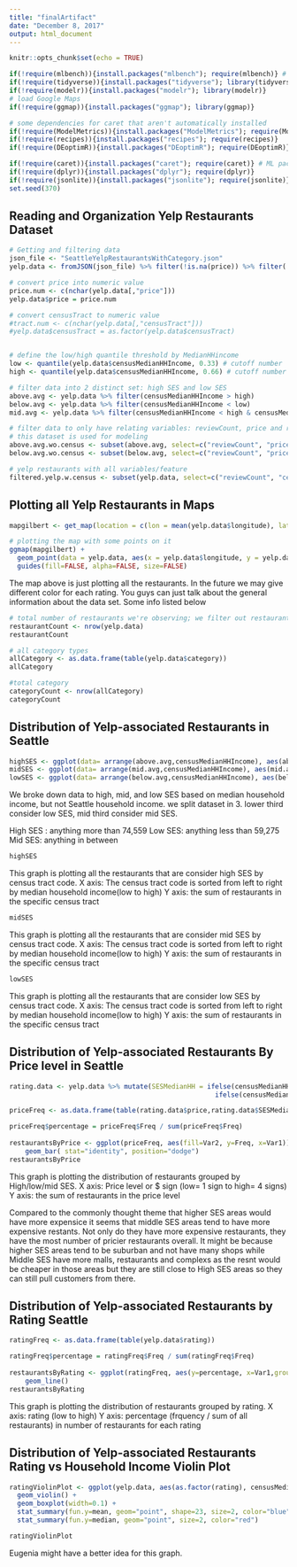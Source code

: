 ```yaml
---
title: "finalArtifact"
date: "December 8, 2017"
output: html_document
---
```


```r
knitr::opts_chunk$set(echo = TRUE)
```

```r
if(!require(mlbench)){install.packages("mlbench"); require(mlbench)} # common datasets to use
if(!require(tidyverse)){install.packages("tidyverse"); library(tidyverse)} 
if(!require(modelr)){install.packages("modelr"); library(modelr)} 
# load Google Maps
if(!require(ggmap)){install.packages("ggmap"); library(ggmap)}

# some dependencies for caret that aren't automatically installed
if(!require(ModelMetrics)){install.packages("ModelMetrics"); require(ModelMetrics)}
if(!require(recipes)){install.packages("recipes"); require(recipes)}
if(!require(DEoptimR)){install.packages("DEoptimR"); require(DEoptimR)}

if(!require(caret)){install.packages("caret"); require(caret)} # ML package WITHOUT its dependencies. Should not take as long
if(!require(dplyr)){install.packages("dplyr"); require(dplyr)}
if(!require(jsonlite)){install.packages("jsonlite"); require(jsonlite)}
set.seed(370)
```

## Reading and Organization Yelp Restaurants Dataset
```r
# Getting and filtering data
json_file <- "SeattleYelpRestaurantsWithCategory.json"
yelp.data <- fromJSON(json_file) %>% filter(!is.na(price)) %>% filter(!is.na(reviewCount)) %>% filter(!is.na(censusMedianHHIncome)) %>% filter(!is.na(censusIncomePerCapita)) %>% filter(!is.na(censusGiniIndexOfInequality)) %>% filter(!is.na(rating)) %>% filter(!is.na(category)) %>% filter(!is.na(censusTract)) 

# convert price into numeric value
price.num <- c(nchar(yelp.data[,"price"]))
yelp.data$price = price.num

# convert censusTract to numeric value
#tract.num <- c(nchar(yelp.data[,"censusTract"]))
#yelp.data$censusTract = as.factor(yelp.data$censusTract)


# define the low/high quantile threshold by MedianHHincome
low <- quantile(yelp.data$censusMedianHHIncome, 0.33) # cutoff number
high <- quantile(yelp.data$censusMedianHHIncome, 0.66) # cutoff number

# filter data into 2 distinct set: high SES and low SES
above.avg <- yelp.data %>% filter(censusMedianHHIncome > high)
below.avg <- yelp.data %>% filter(censusMedianHHIncome < low)
mid.avg <- yelp.data %>% filter(censusMedianHHIncome < high & censusMedianHHIncome > low)

# filter data to only have relating variables: reviewCount, price and rating
# this dataset is used for modeling
above.avg.wo.census <- subset(above.avg, select=c("reviewCount", "price", "rating"))
below.avg.wo.census <- subset(below.avg, select=c("reviewCount", "price", "rating"))

# yelp restaurants with all variables/feature
filtered.yelp.w.census <- subset(yelp.data, select=c("reviewCount", "censusTract", "censusMedianHHIncome", "censusIncomePerCapita", "censusGiniIndexOfInequality", "category", "price"))
```

## Plotting all Yelp Restaurants in Maps
```r
mapgilbert <- get_map(location = c(lon = mean(yelp.data$longitude), lat = mean(yelp.data$latitude)), zoom = 11, maptype = "roadmap", scale = "auto")

# plotting the map with some points on it
ggmap(mapgilbert) +
  geom_point(data = yelp.data, aes(x = yelp.data$longitude, y = yelp.data$latitude, fill = "red", alpha = 0.8), size = 2, shape = 21) +
  guides(fill=FALSE, alpha=FALSE, size=FALSE)

```
The map above is just plotting all the restaurants. In the future we may give different color for each rating. You guys can just talk about the general information about the data set. Some info listed below

```r
# total number of restaurants we're observing; we filter out restaurants that don't have PriceLevel, Category, and Rating
restaurantCount <- nrow(yelp.data)
restaurantCount

# all category types
allCategory <- as.data.frame(table(yelp.data$category))
allCategory

#total category
categoryCount <- nrow(allCategory)
categoryCount
```



## Distribution of Yelp-associated Restaurants in Seattle
```r
highSES <- ggplot(data= arrange(above.avg,censusMedianHHIncome), aes(above.avg$censusTract)) +geom_bar() + theme(axis.text.x = element_text(angle = 90, hjust = 1))
midSES <- ggplot(data= arrange(mid.avg,censusMedianHHIncome), aes(mid.avg$censusTract)) +geom_bar() + theme(axis.text.x = element_text(angle = 90, hjust = 1))
lowSES <- ggplot(data= arrange(below.avg,censusMedianHHIncome), aes(below.avg$censusTract)) +geom_bar() + theme(axis.text.x = element_text(angle = 90, hjust = 1))
```

We broke down data to high, mid, and low SES based on median household income, but not Seattle household income. we split dataset in 3. lower third consider low SES, mid third consider mid SES.

High SES : anything more than 74,559
Low SES: anything less than 59,275
Mid SES: anything in between

```r
highSES
```

This graph is plotting all the restaurants that are consider high SES by census tract code. 
X axis: The census tract code is sorted from left to right by median household income(low to high)
Y axis: the sum of restaurants in the specific census tract

```r
midSES
```

This graph is plotting all the restaurants that are consider mid SES by census tract code. 
X axis: The census tract code is sorted from left to right by median household income(low to high)
Y axis: the sum of restaurants in the specific census tract

```r
lowSES
```

This graph is plotting all the restaurants that are consider low SES by census tract code. 
X axis: The census tract code is sorted from left to right by median household income(low to high)
Y axis: the sum of restaurants in the specific census tract


## Distribution of Yelp-associated Restaurants By Price level in Seattle
```r
rating.data <- yelp.data %>% mutate(SESMedianHH = ifelse(censusMedianHHIncome < 62133, "Low SES", 
                                                    ifelse(censusMedianHHIncome > 85696, "High SES", "Mid SES")))

priceFreq <- as.data.frame(table(rating.data$price,rating.data$SESMedianHH))

priceFreq$percentage = priceFreq$Freq / sum(priceFreq$Freq)
  
restaurantsByPrice <- ggplot(priceFreq, aes(fill=Var2, y=Freq, x=Var1)) + 
    geom_bar( stat="identity", position="dodge")
restaurantsByPrice
```

This graph is plotting the distribution of restaurants grouped by High/low/mid SES. 
X axis: Price level or $ sign (low= 1 sign to high= 4 signs)
Y axis: the sum of restaurants in the price level

Compared to the commonly thought theme that higher SES areas would have more expensice it seems that middle SES areas tend to have more expensive restants. Not only do they have more expensive restaurants, they have the most number of pricier restaurants overall. It might be because higher SES areas tend to be suburban and not have many shops while Middle SES have more malls, restaurants and complexs as the resnt would be cheaper in those areas but they are still close to High SES areas so they can still pull customers from there. 


## Distribution of Yelp-associated Restaurants by Rating Seattle
```r
ratingFreq <- as.data.frame(table(yelp.data$rating))

ratingFreq$percentage = ratingFreq$Freq / sum(ratingFreq$Freq)
  
restaurantsByRating <- ggplot(ratingFreq, aes(y=percentage, x=Var1,group=1)) + 
    geom_line()
restaurantsByRating
```

This graph is plotting the distribution of restaurants grouped by rating. 
X axis: rating (low to high)
Y axis: percentage (frquency / sum of all restaurants) in number of restaurants for each rating


## Distribution of Yelp-associated Restaurants Rating vs Household Income Violin Plot
```r
ratingViolinPlot <- ggplot(yelp.data, aes(as.factor(rating), censusMedianHHIncome)) +
  geom_violin() +
  geom_boxplot(width=0.1) +
  stat_summary(fun.y=mean, geom="point", shape=23, size=2, color="blue") +
  stat_summary(fun.y=median, geom="point", size=2, color="red")

ratingViolinPlot
```

Eugenia might have a better idea for this graph.